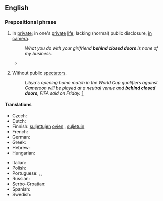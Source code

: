 ==English==

===Prepositional phrase===
{{en-prep phrase}}

# {{lb|en|idiomatic}} In [[private]]; in one's [[private]] [[life]]; lacking (normal) public disclosure, [[in camera]].
#: ''What you do with your girlfriend '''behind closed doors''' is none of my business.''
#* {{quote-journal
|date=January 25, 2018
|author=Amelia Gentleman
|title=Men-only clubs and menace: how the establishment maintains male power
|work=the Guardian
|url=https://www.theguardian.com/lifeandstyle/2018/jan/25/men-only-clubs-and-menace-how-the-establishment-maintains-male-power
|page=
|passage=A brilliant piece of undercover reporting revealed extraordinary details of how senior City executives behave '''behind closed doors'''.}}
# {{lb|en|idiomatic|sports}} Without public [[spectators]].
#: ''Libya's opening home match in the World Cup qualifiers against Cameroon will be played at a neutral venue and '''behind closed doors''', FIFA said on Friday.'' [http://in.reuters.com/article/2012/04/20/soccer-world-libya-idINDEE83J07G20120420]

====Translations====
{{trans-top|in private}}
* Czech: {{t|cs|s vyloučením veřejnosti}}
* Dutch: {{t|nl|achter gesloten deuren}}
* Finnish: [[suljettu#Finnish|suljettujen]] [[ovi#Finnish|ovien]] {{t+|fi|takana}}, [[suljettu#Finnish|suljetuin]] {{t+|fi|ovi|alt=ovin}}
* French: {{t+|fr|à huis clos}}
* German: {{t+|de|hinter verschlossenen Türen}}
* Greek: {{t+|el|κεκλεισμένων των θυρών}}
* Hebrew: {{t|he|בדלתיים סגורות|tr=bidlatáim sgurót|alt=בִּדְלָתַיִם סְגוּרוֹת}}
* Hungarian: {{t|hu|zárt ajtók mögött}}
{{trans-mid}}
* Italian: {{t|it|a porte chiuse}}
* Polish: {{t+|pl|za zamkniętymi drzwiami}}
* Portuguese: {{t|pt|a porta fechada}}, {{t|pt|a portas fechadas}}, {{t|pt|entre quatro paredes}}
* Russian: {{t|ru|за закры́тыми дверя́ми}}
* Serbo-Croatian: {{t|sh|iza zatvorenih vrata}}
* Spanish: {{t|es|a puerta cerrada}}
* Swedish: {{t+|sv|bakom lyckta dörrar}}
{{trans-bottom}}